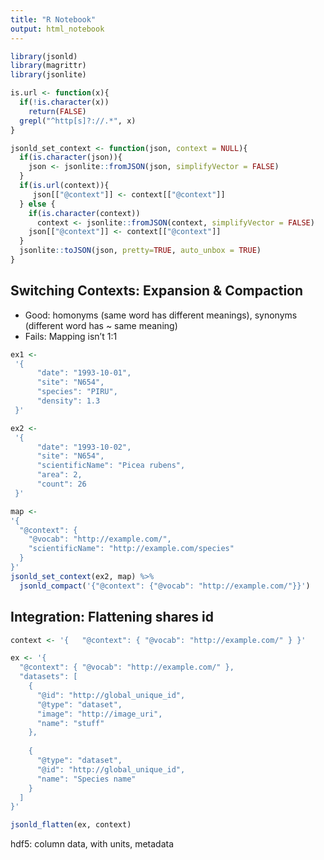 ```yaml
---
title: "R Notebook"
output: html_notebook
---
```



```r
library(jsonld)
library(magrittr)
library(jsonlite)
```


```r
is.url <- function(x){ 
  if(!is.character(x))
    return(FALSE)
  grepl("^http[s]?://.*", x)
}

jsonld_set_context <- function(json, context = NULL){
  if(is.character(json)){
    json <- jsonlite::fromJSON(json, simplifyVector = FALSE)
  }
  if(is.url(context)){
     json[["@context"]] <- context[["@context"]]
  } else { 
    if(is.character(context))
      context <- jsonlite::fromJSON(context, simplifyVector = FALSE)
    json[["@context"]] <- context[["@context"]]
  }
  jsonlite::toJSON(json, pretty=TRUE, auto_unbox = TRUE)
}

```

## Switching Contexts: Expansion & Compaction

- Good: homonyms (same word has different meanings), synonyms (different word has ~ same meaning)
- Fails: Mapping isn't 1:1



```r
ex1 <- 
 '{
      "date": "1993-10-01",
      "site": "N654",
      "species": "PIRU",
      "density": 1.3
 }'

ex2 <- 
 '{ 
      "date": "1993-10-02",
      "site": "N654",
      "scientificName": "Picea rubens",
      "area": 2,
      "count": 26
 }'

map <- 
'{ 
  "@context": {
    "@vocab": "http://example.com/",
    "scientificName": "http://example.com/species"
  }
}'
jsonld_set_context(ex2, map) %>% 
  jsonld_compact('{"@context": {"@vocab": "http://example.com/"}}')

```

## Integration: Flattening shares id

```r
context <- '{   "@context": { "@vocab": "http://example.com/" } }'

ex <- '{
  "@context": { "@vocab": "http://example.com/" },
  "datasets": [
    {
      "@id": "http://global_unique_id",
      "@type": "dataset",
      "image": "http://image_uri",
      "name": "stuff"
    },
  
    {
      "@type": "dataset",
      "@id": "http://global_unique_id",
      "name": "Species name"
    }
  ]
}'

jsonld_flatten(ex, context)

```



hdf5: column data, with units, metadata
